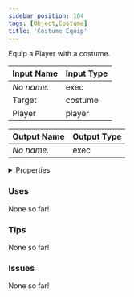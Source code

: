 ```yaml
---
sidebar_position: 104
tags: [Object,Costume]
title: 'Costume Equip'
---
```


Equip a Player with a costume.




<EsbSvg />

| Input Name | Input Type |
|-----------|-----------|
| *No name.* | exec |
| Target | costume |
| Player | player |

| Output Name | Output Type |
|-----------|-----------|
| *No name.* | exec |


<details>
  <summary>Properties</summary>
  <div>
    <div>
    <table>
      <thead>
        <tr>
          <th>Is beta required?</th>
          <th>❌</th>
        </tr>
        <tr>
          <th>Is this chip a trolling risk?</th>
          <th>❌</th>
        </tr>
        <tr>
          <th>Is this chip a role assignment risk?</th>
          <th>❌</th>
        </tr>
        <tr>
          <th>Chip UUID</th>
          <th>1f57e165-dee2-470d-9ab2-9c836aeccccf</th>
        </tr>
      </thead>
    </table>
    </div>
  </div>
</details>

### Uses

None so far!

### Tips

None so far!

### Issues

None so far!